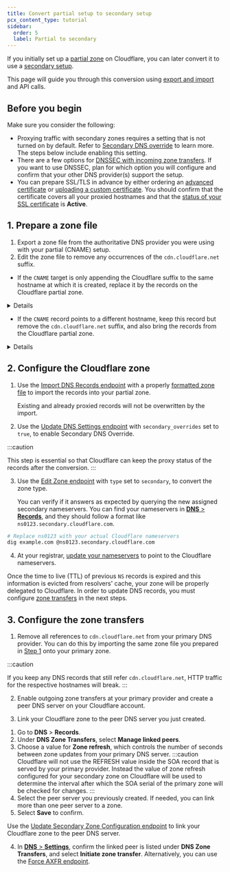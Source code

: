 ```yaml
---
title: Convert partial setup to secondary setup
pcx_content_type: tutorial
sidebar:
  order: 5
  label: Partial to secondary
---
```



If you initially set up a [partial zone](/dns/zone-setups/partial-setup/) on Cloudflare, you can later convert it to use a [secondary setup](/dns/zone-setups/zone-transfers/cloudflare-as-secondary/).

<Render file="conversion-subdomain-setup-callout" />

This page will guide you through this conversion using [export and import](/dns/manage-dns-records/how-to/import-and-export/) and API calls.

## Before you begin

Make sure you consider the following:

- Proxying traffic with secondary zones requires a setting that is not turned on by default. Refer to [Secondary DNS override](/dns/zone-setups/zone-transfers/cloudflare-as-secondary/proxy-traffic/) to learn more. The steps below include enabling this setting.
- There are a few options for [DNSSEC with incoming zone transfers](/dns/zone-setups/zone-transfers/cloudflare-as-secondary/dnssec-for-secondary/). If you want to use DNSSEC, plan for which option you will configure and confirm that your other DNS provider(s) support the setup.
- You can prepare SSL/TLS in advance by either ordering an [advanced certificate](/ssl/edge-certificates/advanced-certificate-manager/manage-certificates/) or [uploading a custom certificate](/ssl/edge-certificates/custom-certificates/uploading/). You should confirm that the certificate covers all your proxied hostnames and that the [status of your SSL certificate](https://dash.cloudflare.com/?to=/:account/:zone/ssl-tls/edge-certificates) is **Active**.

## 1. Prepare a zone file

1. Export a zone file from the authoritative DNS provider you were using with your partial (CNAME) setup.
2. Edit the zone file to remove any occurrences of the `cdn.cloudflare.net` suffix.

- If the `CNAME` target is only appending the Cloudflare suffix to the same hostname at which it is created, replace it by the records on the Cloudflare partial zone.

<Details header="Example">

Original record in authoritative DNS provider:

| Type    | Name              | Content                              |
| ------- | ----------------- | ------------------------------------ |
| `CNAME` | `www.example.com` | `www.example.com.cdn.cloudflare.net` |

Records in the Cloudflare partial zone:

| Type | Name              | Content  |
| ---- | ----------------- | -------- |
| `A`  | `www.example.com` | `<IPv4>` |
| `A`  | `www.example.com` | `<IPv4>` |

Final records adjusted in the zone file:

| Type | Name              | Content  |
| ---- | ----------------- | -------- |
| `A`  | `www.example.com` | `<IPv4>` |
| `A`  | `www.example.com` | `<IPv4>` |

</Details>

- If the `CNAME` record points to a different hostname, keep this record but remove the `cdn.cloudflare.net` suffix, and also bring the records from the Cloudflare partial zone.

<Details header="Example">

Original record in authoritative DNS provider:

| Type    | Name              | Content                                         |
| ------- | ----------------- | ----------------------------------------------- |
| `CNAME` | `www.example.com` | `other-hostname.example.com.cdn.cloudflare.net` |

Records in the Cloudflare partial zone:

| Type | Name                         | Content  |
| ---- | ---------------------------- | -------- |
| `A`  | `other-hostname.example.com` | `<IPv4>` |
| `A`  | `other-hostname.example.com` | `<IPv4>` |

Final records adjusted in the zone file:

| Type    | Name                         | Content                      |
| ------- | ---------------------------- | ---------------------------- |
| `CNAME` | `www.example.com`            | `other-hostname.example.com` |
| `A`     | `other-hostname.example.com` | `<IPv4>`                     |
| `A`     | `other-hostname.example.com` | `<IPv4>`                     |

</Details>

## 2. Configure the Cloudflare zone

1. Use the [Import DNS Records endpoint](/api/operations/dns-records-for-a-zone-import-dns-records) with a properly [formatted zone file](/dns/manage-dns-records/how-to/import-and-export/#format-your-zone-file) to import the records into your partial zone.

   <Render file="zone-file-size-limit" /> Existing and already proxied records
   will not be overwritten by the import.

2. Use the [Update DNS Settings endpoint](/api/operations/dns-settings-for-a-zone-update-dns-settings) with `secondary_overrides` set to `true`, to enable Secondary DNS Override.

:::caution

This step is essential so that Cloudflare can keep the proxy status of the records after the conversion.
:::

3. Use the [Edit Zone endpoint](/api/operations/zones-0-patch) with `type` set to `secondary`, to convert the zone type.

   You can verify if it answers as expected by querying the new assigned secondary nameservers. You can find your nameservers in [**DNS** > **Records**](https://dash.cloudflare.com/?to=/:account/:zone/dns/records), and they should follow a format like `ns0123.secondary.cloudflare.com`.

```bash
# Replace ns0123 with your actual Cloudflare nameservers
dig example.com @ns0123.secondary.cloudflare.com
```

4. At your registrar, [update your nameservers](/dns/nameservers/update-nameservers/) to point to the Cloudflare nameservers.

Once the time to live (TTL) of previous `NS` records is expired and this information is evicted from resolvers' cache, your zone will be properly delegated to Cloudflare. In order to update DNS records, you must configure [zone transfers](/dns/zone-setups/zone-transfers/) in the next steps.

## 3. Configure the zone transfers

1. Remove all references to `cdn.cloudflare.net` from your primary DNS provider. You can do this by importing the same zone file you prepared in [Step 1](#1-prepare-a-zone-file) onto your primary zone.

:::caution

If you keep any DNS records that still refer `cdn.cloudflare.net`, HTTP traffic for the respective hostnames will break.
:::

2. Enable outgoing zone transfers at your primary provider and create a peer DNS server on your Cloudflare account.

<Render file="create-peer-server" />

3. Link your Cloudflare zone to the peer DNS server you just created.

<Tabs syncKey="dashPlusAPI"> <TabItem label="Dashboard">

1. Go to **DNS** > **Records**.
2. Under **DNS Zone Transfers**, select **Manage linked peers**.
3. Choose a value for **Zone refresh**, which controls the number of seconds between zone updates from your primary DNS server.
   :::caution
   Cloudflare will not use the REFRESH value inside the SOA record that is served by your primary provider. Instead the value of zone refresh configured for your secondary zone on Cloudflare will be used to determine the interval after which the SOA serial of the primary zone will be checked for changes.
   :::
4. Select the peer server you previously created. If needed, you can link more than one peer server to a zone.
5. Select **Save** to confirm.

</TabItem> <TabItem label="API">

Use the [Update Secondary Zone Configuration endpoint](</api/operations/secondary-dns-(-secondary-zone)-update-secondary-zone-configuration>) to link your Cloudflare zone to the peer DNS server.

</TabItem> </Tabs>

4. In [**DNS** > **Settings**](https://dash.cloudflare.com/?to=/:account/:zone/dns/settings), confirm the linked peer is listed under **DNS Zone Transfers**, and select **Initiate zone transfer**. Alternatively, you can use the [Force AXFR endpoint](</api/operations/secondary-dns-(-secondary-zone)-force-axfr>).
